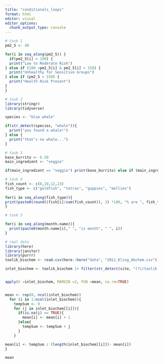 ```yaml
---
title: "conditionals_loops"
format: html
editor: visual
editor_options: 
  chunk_output_type: console
---
```


```r
# task 1
pm2_5 <- 48

for(i in seq_along(pm2_5)) {
  if(pm2_5[i] < 100) {
  print("Low to Moderate Risk")
} else if (100 <pm2_5[i] & pm2_5[i] < 150) {
  print("Unhealthy for Sensitive Groups")
} else if (pm2_5 > 150) {
  print("Health Risk Present")
}
}
```

```r
# task 2
library(stringr)
library(tidyverse)

species <- "blue whale"

if(str_detect(species, "whale")){
  print("you found a whale!")
} else {
  print("that's no whale...")
}
```

```r
# task 3
base_burrito <- 6.50
main_ingredient <- "veggie"

if(main_ingredient == "veggie") print(base_burrito) else if (main_ingredient == "chicken") print (base_burrito+3) else if (main_ingredient == "steak") print (base_burrito+3.25)
```

```r
# task 4
fish_count <- c(8,10,12,23)
fish_type <- c("goldfish", "tetras", "guppies", "mollies")
  
for(i in seq_along(fish_type)){
print(paste0(round((fish[i]/sum(fish_count)), 2) *100, "% are ", fish_type[i], "."))
}
```

```r
# task 5

for(i in seq_along(month.name)){
  print(paste0(month.name[i]," ", "is month", " ", i))
}
```

```r
# real data
library(here)
library(janitor)
library(purrr)
toolik_biochem <- read.csv(here::here("data", "2011_Kling_Akchem.csv"), na.strings = c(".", "NA")) %>% clean_names()

inlet_biochem <- toolik_biochem |> filter(str_detect(site, "(?i)toolik inlet")) |> select(c(p_h, doc_u_m, tdn_u_m))


apply(X =inlet_biochem, MARGIN =2, FUN =mean, na.rm=TRUE)


mean <- rep(0, ncol(inlet_biochem))
  for (i in 1:ncol(inlet_biochem)){
    tempSum <- 0
    for (j in inlet_biochem[[i]]){
      if(is.na(j) == TRUE){
        mean[i] <- mean[i] + 1
      }else{
        tempSum <- tempSum + j
      }
    }

mean[i] <- tempSum / (length(inlet_biochem[[i]])- mean[i])
}

mean
  

```






















